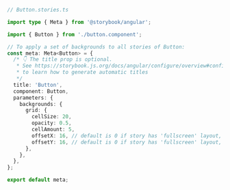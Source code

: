 ```ts
// Button.stories.ts

import type { Meta } from '@storybook/angular';

import { Button } from './button.component';

// To apply a set of backgrounds to all stories of Button:
const meta: Meta<Button> = {
  /* 👇 The title prop is optional.
   * See https://storybook.js.org/docs/angular/configure/overview#configure-story-loading
   * to learn how to generate automatic titles
   */
  title: 'Button',
  component: Button,
  parameters: {
    backgrounds: {
      grid: {
        cellSize: 20,
        opacity: 0.5,
        cellAmount: 5,
        offsetX: 16, // default is 0 if story has 'fullscreen' layout, 16 if layout is 'padded'
        offsetY: 16, // default is 0 if story has 'fullscreen' layout, 16 if layout is 'padded'
      },
    },
  },
};

export default meta;
```
